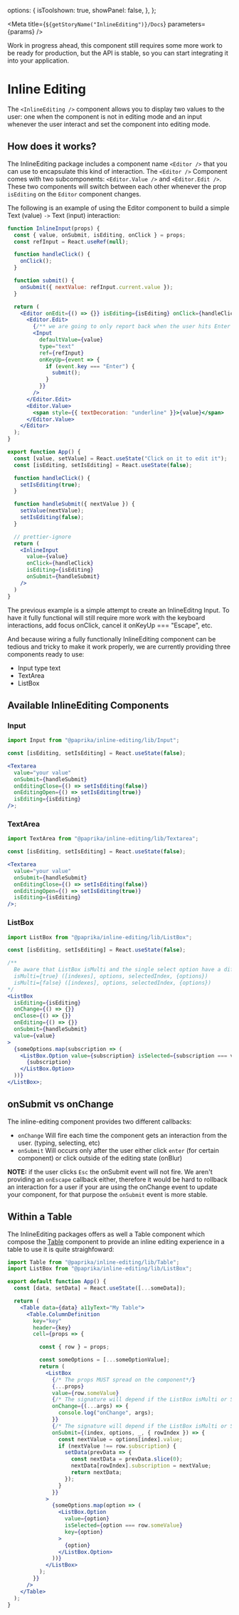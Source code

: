 

  options: {
    isToolshown: true,
    showPanel: false,
  },
};

<Meta title={`${getStoryName("InlineEditing")}/Docs`} parameters={params} />

<Toast kind={Toast.types.kind.WARNING} hasCloseButton={false}>
  Work in progress ahead, this component still requires some more work to be ready for production, but the API is
  stable, so you can start integrating it into your application.
</Toast>

# Inline Editing

The `<InlineEditing />` component allows you to display two values to the user: one when the component is not in editing mode and an input whenever the user interact and set
the component into editing mode.

## How does it works?

The InlineEditing package includes a component name `<Editor />` that you can use to encapsulate this kind of interaction. The `<Editor />` Component comes with two
subcomponents: `<Editor.Value />` and `<Editor.Edit />`. These two components will switch between each other whenever the prop `isEditing` on the `Editor` component changes.

The following is an example of using the Editor component to build a simple Text (value) `->` Text (input) interaction:

<Blocks>
  <Block>
    <AppInlineInput />
  </Block>
  <Block>

```jsx
function InlineInput(props) {
  const { value, onSubmit, isEditing, onClick } = props;
  const refInput = React.useRef(null);

  function handleClick() {
    onClick();
  }

  function submit() {
    onSubmit({ nextValue: refInput.current.value });
  }

  return (
    <Editor onEdit={() => {}} isEditing={isEditing} onClick={handleClick}>
      <Editor.Edit>
        {/** we are going to only report back when the user hits Enter */}
        <Input
          defaultValue={value}
          type="text"
          ref={refInput}
          onKeyUp={event => {
            if (event.key === "Enter") {
              submit();
            }
          }}
        />
      </Editor.Edit>
      <Editor.Value>
        <span style={{ textDecoration: "underline" }}>{value}</span>
      </Editor.Value>
    </Editor>
  );
}

export function App() {
  const [value, setValue] = React.useState("Click on it to edit it");
  const [isEditing, setIsEditing] = React.useState(false);

  function handleClick() {
    setIsEditing(true);
  }

  function handleSubmit({ nextValue }) {
    setValue(nextValue);
    setIsEditing(false);
  }

  // prettier-ignore
  return (
    <InlineInput 
      value={value} 
      onClick={handleClick} 
      isEditing={isEditing} 
      onSubmit={handleSubmit} 
    />
  )
}
```

  </Block>
</Blocks>

The previous example is a simple attempt to create an InlineEditng Input. To have it fully functional will still require more work with the keyboard interactions,
add focus onClick, cancel it onKeyUp === "Escape", etc.

And because wiring a fully functionally InlineEditing component can be tedious and tricky to make it work properly, we are currently providing three components ready to use:

- Input type text
- TextArea
- ListBox

## Available InlineEditing Components

### Input

<Blocks>
  <Block>
    <InputStory />
  </Block>
  <Block>

```jsx
import Input from "@paprika/inline-editing/lib/Input";

const [isEditing, setIsEditing] = React.useState(false);

<Textarea
  value="your value"
  onSubmit={handleSubmit}
  onEditingClose={() => setIsEditing(false)}
  onEditingOpen={() => setIsEditing(true)}
  isEditing={isEditing}
/>;
```

  </Block>
</Blocks>

### TextArea

<Blocks>
  <Block>
    <TextAreaStory />
  </Block>
  <Block>

```jsx
import TextArea from "@paprika/inline-editing/lib/Textarea";

const [isEditing, setIsEditing] = React.useState(false);

<Textarea
  value="your value"
  onSubmit={handleSubmit}
  onEditingClose={() => setIsEditing(false)}
  onEditingOpen={() => setIsEditing(true)}
  isEditing={isEditing}
/>;
```

  </Block>
</Blocks>

### ListBox

<Blocks>
  <Block>
    <ListBoxSingleStory />
    <div style={{ width: "100%", height: "44px" }}></div>
    <ListBoxMultipleStory />
  </Block>
  <Block>

```jsx
import ListBox from "@paprika/inline-editing/lib/ListBox";

const [isEditing, setIsEditing] = React.useState(false);

/** 
  Be aware that ListBox isMulti and the single select option have a different signature for the onChange and onEditing event 
  isMulti={true} ([indexes], options, selectedIndex, {options})
  isMulti={false} ([indexes], options, selectedIndex, {options})
*/
<ListBox
  isEditing={isEditing}
  onChange={() => {}}
  onClose={() => {}}
  onEditing={() => {}}
  onSubmit={handleSubmit}
  value={value}
>
  {someOptions.map(subscription => (
    <ListBox.Option value={subscription} isSelected={subscription === value} key={subscription}>
      {subscription}
    </ListBox.Option>
  ))}
</ListBox>;
```

  </Block>
</Blocks>

## onSubmit vs onChange

The inline-editing component provides two different callbacks:

- `onChange` Will fire each time the component gets an interaction from the user. (typing, selecting, etc)
- `onSubmit` Will occurs only after the user either click `enter` (for certain component) or click outside of the editing state (onBlur)

**NOTE:** if the user clicks `Esc` the onSubmit event will not fire. We aren't providing an `onEscape` callback either, therefore it would be hard to rollback an interaction
for a user if your are using the onChange event to update your component, for that purpose the `onSubmit` event is more stable.

## Within a Table

The InlineEditing packages offers as well a Table component which compose the [Table](https://github.com/acl-services/paprika/tree/master/packages/Table) component to provide
an inline editing experience in a table to use it is quite straighfoward:

```jsx
import Table from "@paprika/inline-editing/lib/Table";
import ListBox from "@paprika/inline-editing/lib/ListBox";

export default function App() {
  const [data, setData] = React.useState([...someData]);

  return (
    <Table data={data} a11yText="My Table">
      <Table.ColumnDefinition
        key="key"
        header={key}
        cell={props => {

          const { row } = props;

          const someOptions = [...someOptionValue];
          return (
            <ListBox
              {/* The props MUST spread on the component*/}
              {...props}
              value={row.someValue}
              {/* The signature will depend if the ListBox isMulti or Single */}
              onChange={(...args) => {
                console.log("onChange", args);
              }}
              {/* The signature will depend if the ListBox isMulti or Single */}
              onSubmit={(index, options, _, { rowIndex }) => {
                const nextValue = options[index].value;
                if (nextValue !== row.subscription) {
                  setData(prevData => {
                    const nextData = prevData.slice(0);
                    nextData[rowIndex].subscription = nextValue;
                    return nextData;
                  });
                }
              }}
            >
              {someOptions.map(option => (
                <ListBox.Option
                  value={option}
                  isSelected={option === row.someValue}
                  key={option}
                >
                  {option}
                </ListBox.Option>
              ))}
            </ListBox>
          );
        }}
      />
    </Table>
  );
}
```

<TableStory />
